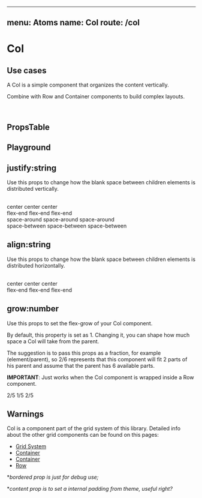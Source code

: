 
---
menu: Atoms
name: Col
route: /col
---


# Col

## Use cases

A Col is a simple component that organizes the content vertically.
<div>
  <Col bordered content>
    <Text/>
    <Text primary/>
    <Text secondary/>
  </Col>
</div>

Combine with Row and Container components to build complex layouts.

<div>
  <Row bordered>
    <Col bordered content/>
    <Col bordered content/>
    <Col bordered content/>
  </Row>
</div>
<br />
<div>
  <Container bordered maxWidth="50%">
    <Row bordered content/>
    <Row bordered>
      <Col bordered content/>
      <Col bordered content/>
    </Row>
  </Container>
</div>

## PropsTable

<PropsTable of={Col} />

## Playground

<Playground>
  <Container bordered maxWidth="50%">
    <Row bordered content/>
    <Row bordered>
      <Col bordered content/>
      <Col bordered content/>
    </Row>
  </Container>
</Playground>

## justify:string

Use this props to change how the blank space between children elements is distributed vertically.

<Playground>
  <Container bordered flex minHeight="300px">
    <Row bordered>
      <Col bordered content>
        <Text/>
        <Text primary/>
        <Text secondary/>
      </Col>
      <br />
      <Col bordered content justify="center">
        <Text>center</Text>
        <Text primary>center</Text>
        <Text secondary>center</Text>
      </Col>
      <br />
      <Col bordered content justify="flex-end">
        <Text>flex-end</Text>
        <Text primary>flex-end</Text>
        <Text secondary>flex-end</Text>
      </Col>
      <br />
      <Col bordered content justify="space-around">
        <Text>space-around</Text>
        <Text primary>space-around</Text>
        <Text secondary>space-around</Text>
      </Col>
      <br />
      <Col bordered content justify="space-between">
        <Text>space-between</Text>
        <Text primary>space-between</Text>
        <Text secondary>space-between</Text>
      </Col>
    </Row>
  </Container>
</Playground>

## align:string

Use this props to change how the blank space between children elements is distributed horizontally.

<Playground>
  <Col bordered content>
    <Text/>
    <Text primary/>
    <Text secondary/>
  </Col>
  <br />
  <Col bordered content align="center">
    <Text>center</Text>
    <Text primary>center</Text>
    <Text secondary>center</Text>
  </Col>
  <br />
  <Col bordered content align="flex-end">
    <Text>flex-end</Text>
    <Text primary>flex-end</Text>
    <Text secondary>flex-end</Text>
  </Col>
</Playground>

## grow:number

Use this props to set the flex-grow of your Col component.

By default, this property is set as 1. Changing it, you can shape how much space a Col will take from the parent.

The suggestion is to pass this props as a fraction, for example (element/parent), so 2/6 represents that this component will fit 2 parts of his parent and assume that the parent has 6 available parts.

**IMPORTANT**: Just works when the Col component is wrapped inside a Row component.

<Playground>
  <Row bordered flex minHeight="250px">
    <Col bordered content grow={2/5}>2/5</Col>
    <Col bordered content grow={1/5}>1/5</Col>
    <Col bordered content grow={2/5}>2/5</Col>
  </Row>
</Playground>

## Warnings

Col is a component part of the grid system of this library. Detailed info about the other grid components can be found on this pages:

- [Grid System](/#grid-system)
- [Container](/container)
- [Container](/view)
- [Row](/row)

**bordered prop is just for debug use;*

**content prop is to set a internal padding from theme, useful right?*

<div>
  <Col bordered content/>
</div>
